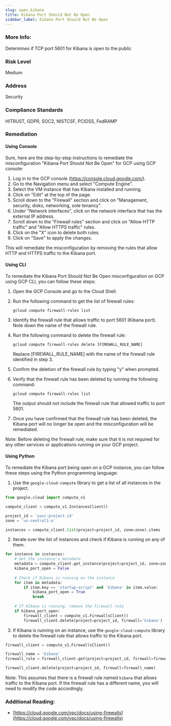 ```yaml
---
slug: open_kibana
title: Kibana Port Should Not Be Open
sidebar_label: Kibana Port Should Not Be Open
---
```


### More Info:

Determines if TCP port 5601 for Kibana is open to the public

### Risk Level

Medium

### Address

Security

### Compliance Standards

HITRUST, GDPR, SOC2, NISTCSF, PCIDSS, FedRAMP

### Remediation

#### Using Console

Sure, here are the step-by-step instructions to remediate the misconfiguration "Kibana Port Should Not Be Open" for GCP using GCP console:

1. Log in to the GCP console (https://console.cloud.google.com/).
2. Go to the Navigation menu and select "Compute Engine".
3. Select the VM instance that has Kibana installed and running.
4. Click on "Edit" at the top of the page.
5. Scroll down to the "Firewall" section and click on "Management, security, disks, networking, sole tenancy".
6. Under "Network interfaces", click on the network interface that has the external IP address.
7. Scroll down to the "Firewall rules" section and click on "Allow HTTP traffic" and "Allow HTTPS traffic" rules.
8. Click on the "X" icon to delete both rules.
9. Click on "Save" to apply the changes.

This will remediate the misconfiguration by removing the rules that allow HTTP and HTTPS traffic to the Kibana port.

#### Using CLI

To remediate the Kibana Port Should Not Be Open misconfiguration on GCP using GCP CLI, you can follow these steps:

1. Open the GCP Console and go to the Cloud Shell.

2. Run the following command to get the list of firewall rules:

   ```
   gcloud compute firewall-rules list
   ```

3. Identify the firewall rule that allows traffic to port 5601 (Kibana port). Note down the name of the firewall rule.

4. Run the following command to delete the firewall rule:

   ```
   gcloud compute firewall-rules delete [FIREWALL_RULE_NAME]
   ```

   Replace [FIREWALL_RULE_NAME] with the name of the firewall rule identified in step 3.

5. Confirm the deletion of the firewall rule by typing "y" when prompted.

6. Verify that the firewall rule has been deleted by running the following command:

   ```
   gcloud compute firewall-rules list
   ```

   The output should not include the firewall rule that allowed traffic to port 5601.

7. Once you have confirmed that the firewall rule has been deleted, the Kibana port will no longer be open and the misconfiguration will be remediated.

Note: Before deleting the firewall rule, make sure that it is not required for any other services or applications running on your GCP project.

#### Using Python

To remediate the Kibana port being open on a GCP instance, you can follow these steps using the Python programming language:

1. Use the `google-cloud-compute` library to get a list of all instances in the project.

```python
from google.cloud import compute_v1

compute_client = compute_v1.InstancesClient()

project_id = 'your-project-id'
zone = 'us-central1-a'

instances = compute_client.list(project=project_id, zone=zone).items
```

2. Iterate over the list of instances and check if Kibana is running on any of them.

```python
for instance in instances:
    # Get the instance's metadata
    metadata = compute_client.get_instance(project=project_id, zone=zone, instance=instance.name).metadata.items
    kibana_port_open = False
    
    # Check if Kibana is running on the instance
    for item in metadata:
        if item.key == 'startup-script' and 'kibana' in item.value:
            kibana_port_open = True
            break
    
    # If Kibana is running, remove the firewall rule
    if kibana_port_open:
        firewall_client = compute_v1.FirewallsClient()
        firewall_client.delete(project=project_id, firewall='kibana')
```

3. If Kibana is running on an instance, use the `google-cloud-compute` library to delete the firewall rule that allows traffic to the Kibana port.

```python
firewall_client = compute_v1.FirewallsClient()

firewall_name = 'kibana'
firewall_rule = firewall_client.get(project=project_id, firewall=firewall_name)

firewall_client.delete(project=project_id, firewall=firewall_name)
```

Note: This assumes that there is a firewall rule named `kibana` that allows traffic to the Kibana port. If the firewall rule has a different name, you will need to modify the code accordingly.


### Additional Reading:

- [https://cloud.google.com/vpc/docs/using-firewalls](https://cloud.google.com/vpc/docs/using-firewalls) 

